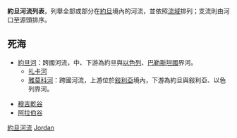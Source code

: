 '''約旦河流列表'''，列舉全部或部分在[[約旦|約旦]]境內的河流，並依照[[流域|流域]]排列；支流則由河口至源頭排序。

==死海==
*[[約旦河|約旦河]]：跨國河流，中、下游為約旦與[[以色列|以色列]]、[[巴勒斯坦國|巴勒斯坦國]]界河。
**[[扎卡河|扎卡河]]
**[[雅莫科河|雅莫科河]]：跨國河流，上游位於[[敍利亞|敍利亞]]境內，下游為約旦與敍利亞、以色列界河。

*[[穆吉乾谷|穆吉乾谷]]
*[[阿拉伯谷|阿拉伯谷]]

{{Asia topic|河流列表}}

[[Category:約旦河流|]]
[[Category:各國河流列表|Jordan]]